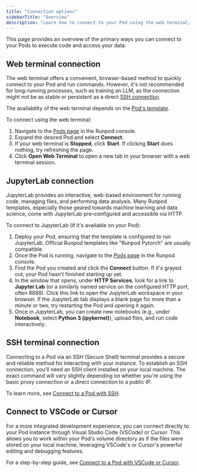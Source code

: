```yaml
---
title: "Connection options"
sidebarTitle: "Overview"
description: "Learn how to connect to your Pod using the web terminal, SSH, JupyterLab, or VSCode."
---
```


This page provides an overview of the primary ways you can connect to your Pods to execute code and access your data.
 
## Web terminal connection

The web terminal offers a convenient, browser-based method to quickly connect to your Pod and run commands. However, it's not recommended for long-running processes, such as training an LLM, as the connection might not be as stable or persistent as a direct [SSH connection](#ssh-terminal-connection).

The availability of the web terminal depends on the [Pod's template](/pods/templates/overview).

To connect using the web terminal:

1.  Navigate to the [Pods page](https://console.runpod.io/pods) in the Runpod console.
2.  Expand the desired Pod and select **Connect**.
3. If your web terminal is **Stopped**, click **Start**.
    <Tip>
    If clicking **Start** does nothing, try refreshing the page.
    </Tip>
4.  Click **Open Web Terminal** to open a new tab in your browser with a web terminal session.

## JupyterLab connection

JupyterLab provides an interactive, web-based environment for running code, managing files, and performing data analysis. Many Runpod templates, especially those geared towards machine learning and data science, come with JupyterLab pre-configured and accessible via HTTP.

To connect to JupyterLab (if it's available on your Pod):

1.  Deploy your Pod, ensuring that the template is configured to run JupyterLab. Official Runpod templates like "Runpod Pytorch" are usually compatible.
2.  Once the Pod is running, navigate to the [Pods page](https://console.runpod.io/pods) in the Runpod console.
3.  Find the Pod you created and click the **Connect** button. If it's grayed out, your Pod hasn't finished starting up yet.
4.  In the window that opens, under **HTTP Services**, look for a link to **Jupyter Lab** (or a similarly named service on the configured HTTP port, often 8888). Click this link to open the JupyterLab workspace in your browser.
    <Tip>
    If the JupyterLab tab displays a blank page for more than a minute or two, try restarting the Pod and opening it again.
    </Tip>
5.  Once in JupyterLab, you can create new notebooks (e.g., under **Notebook**, select **Python 3 (ipykernel)**), upload files, and run code interactively.

## SSH terminal connection

Connecting to a Pod via an SSH (Secure Shell) terminal provides a secure and reliable method for interacting with your instance. To establish an SSH connection, you'll need an SSH client installed on your local machine. The exact command will vary slightly depending on whether you're using the basic proxy connection or a direct connection to a public IP.

To learn more, see [Connect to a Pod with SSH](/pods/configuration/use-ssh).

## Connect to VSCode or Cursor

For a more integrated development experience, you can connect directly to your Pod instance through Visual Studio Code (VSCode) or Cursor. This allows you to work within your Pod's volume directory as if the files were stored on your local machine, leveraging VSCode's or Cursor's powerful editing and debugging features.

For a step-by-step guide, see [Connect to a Pod with VSCode or Cursor](/pods/configuration/connect-to-ide).